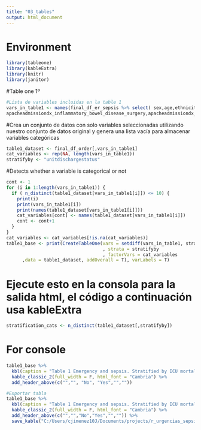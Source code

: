 ```yaml
---
title: "03_tables"
output: html_document
---
```


# Environment
```r
library(tableone)
library(kableExtra)
library(knitr)
library(janitor)
```

#Table one 1º
```r
#Lista de variables incluidas en la table 1
vars_in_table1 <- names(final_df_er_sepsis %>% select( sex,age,ethnicity,er_los_hrs,unitdischargestatus,apachescoreIV,bact_resist_level, final_charlson_score, hist_metastasis_bin,hist_vih_sida_bin,hist_cirrosis_liver_bin,hist_stroke_bin,hist_renal_bin,hist_diabetes_bin,hist_cancer_bin,hist_leukemia_bin,hist_lymphoma_bin,hist_myocardial_infar_bin,hist_chf_bin,hist_pvd_bin,hist_tia_bin,hist_dementia_bin,hist_copd_bin,hist_ctd_bin,hist_pud_bin,hist_liver_bin,unit_cardiac_icu,unit_ccu_cticu,unit_csicu,unit_cticu,unit_med_surg_icu,unit_micu,unit_neuro_icu,unit_sicu,apacheadmissiondx_abscess_neurologic,apacheadmissiondx_abscess_cranial_surgery,apacheadmissiondx_ards_non_cardiogenic_pulmonary,apacheadmissiondx_arthritis_septic,apacheadmissiondx_cellulitis_and_localized_infections,apacheadmissiondx_cellulitis_and_localized_infections_surgeryfor,apacheadmissiondx_cholecystectomy_cholanfitis,apacheadmissiondx_complications_previas_gi_surgery,apacheadmissiondx_complications_previous_open_heart_general,apacheadmissiondx_complications_previous_open_heart_specific,apacheadmissiondx_diverticular_disease_surgeryfor,apacheadmissiondx_endocarditis,apacheadmissiondx_fistula_surgery,apacheadmissiondx_gi_abscess_cyst,apacheadmissiondx_gi_abscess_cyst_primary,apacheadmissiondx_gi_obstuction,apacheadmissiondx_gi_perforation_rupture,apacheadmissiondx_gi_perforation_rupture_surgery,apacheadmissiondx_infection_other_surgery,
apacheadmissiondx_inflammatory_bowel_disease_surgery,apacheadmissiondx_meningitis,apacheadmissiondx_pancreatitis_surgery,apacheadmissiondx_peritonitis,apacheadmissiondx_peritonitis_surgery,apacheadmissiondx_pneumonia_aspiration,apacheadmissiondx_pneumonia_bacterial,apacheadmissiondx_pneumonia_fungal,apacheadmissiondx_pneumonia_other,apacheadmissiondx_pneumonia_parasitic,apacheadmissiondx_pneumonia_viral,apacheadmissiondx_renal_infection,apacheadmissiondx_sepsi_Cutaneous,apacheadmissiondx_sepsis_gi,apacheadmissiondx_sepsis_gynecologic,apacheadmissiondx_sepsis_other,apacheadmissiondx_sepsis_pulmonary,apacheadmissiondx_sepsis_renal_uti,apacheadmissiondx_sepsis_unknown,apacheadmisiondx_thoracotomy_for_thoracic_infection))
```

#Crea un conjunto de datos con solo variables seleccionadas utilizando nuestro conjunto de datos original y genera una lista vacía para almacenar variables categóricas
```r
table1_dataset <- final_df_order[,vars_in_table1]
cat_variables <- rep(NA, length(vars_in_table1))
stratifyby <- "unitdischargestatus"

```

#Detects whether a variable is categorical or not
```r
cont <- 1
for (i in 1:length(vars_in_table1)) {
  if ( n_distinct(table1_dataset[vars_in_table1[i]]) <= 10) {
    print(i)
    print(vars_in_table1[i])
    print(names(table1_dataset[vars_in_table1[i]]))
    cat_variables[cont] <- names(table1_dataset[vars_in_table1[i]])
    cont <- cont+1
  }
} 
cat_variables <- cat_variables[!is.na(cat_variables)]
table1_base <- print(CreateTableOne(vars = setdiff(vars_in_table1, stratifyby)
                                    , strata = stratifyby
                                    , factorVars = cat_variables
      ,data = table1_dataset, addOverall = T), varLabels = T)

```
# Ejecute esto en la consola para la salida html, el código a continuación usa kableExtra
```r
stratification_cats <- n_distinct(table1_dataset[,stratifyby])
```
# For console

```r
table1_base %>%
  kbl(caption = "Table 1 Emergency and sepsis. Stratified by ICU mortality", align = "c") %>%
  kable_classic_2(full_width = F, html_font = "Cambria") %>%
  add_header_above(c("","", "No", "Yes","",""))

#Exportar tabla
table1_base %>%
  kbl(caption = "Table 1 Emergency and sepsis. Stratified by ICU mortality", align = "c") %>%
  kable_classic_2(full_width = F, html_font = "Cambria") %>%
  add_header_above(c("","","No","Yes","","")) %>%
  save_kable("C:/Users/cjimenez10J/Documents/projects/r_urgencias_sepsis/r_urgencias_sepsis/Figures/table1_base.html", zoom = 10)


```

